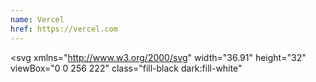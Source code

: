 ```yaml
---
name: Vercel
href: https://vercel.com
---
```


<svg
  xmlns="http://www.w3.org/2000/svg"
  width="36.91"
  height="32"
  viewBox="0 0 256 222"
  class="fill-black dark:fill-white"
>
  <path d="m128 0l128 221.705H0z"></path>
</svg>
